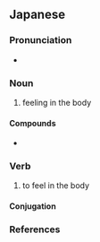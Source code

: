 ==Japanese==
{{ja-kanjitab|たい|かん|yomi=o}}

===Pronunciation===
* {{ja-pron|たいかん|y=o|acc=0|acc_ref=NHK}}

===Noun===
{{ja-noun|たいかん|kyu=體感}}

# feeling in the body

====Compounds====
* {{l|ja|体感温度}}

===Verb===
{{ja-verb-suru|たいかん|kyu=體感}}

# to feel in the body

====Conjugation====
{{ja-suru|たいかん}}

===References===
<references/>